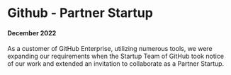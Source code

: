 # Github - Partner Startup
#### December 2022
As a customer of GitHub Enterprise, utilizing numerous tools, we were expanding our requirements when the Startup Team of GitHub took notice of our work and extended an invitation to collaborate as a Partner Startup.